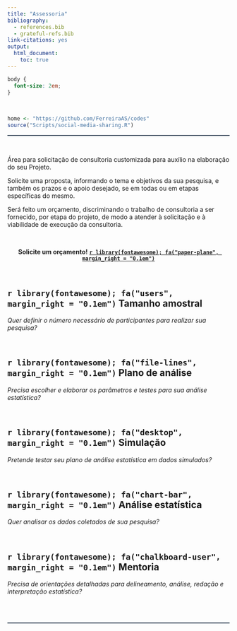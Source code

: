 ```yaml
---
title: "Assessoria"
bibliography:
  - references.bib
  - grateful-refs.bib
link-citations: yes
output:
  html_document:
    toc: true
---
```


```css
body {
  font-size: 2em;
}
```

<br>

<!--script for sharing-->
<p align="right">
```r
home <- "https://github.com/FerreiraAS/codes"
source("Scripts/social-media-sharing.R")
```
</p>

<!--script for generating HORIZONTAL LINE-->
<hr style="height:2px;border-width:0;color:#2C3E50;background-color:#2C3E50">

<br>

Área para solicitação de consultoria customizada para auxílio na elaboração do seu Projeto.

Solicite uma proposta, informando o tema e objetivos da sua pesquisa, e também os prazos e o apoio desejado, se em todas ou em etapas específicas do mesmo.

Será feito um orçamento, discriminando o trabalho de consultoria a ser fornecido, por etapa do projeto, de modo a atender à solicitação e à viabilidade de execução da consultoria.

<br>

<center> **Solicite um orçamento!** <a href="mailto:arthur_sf@icloud.com?subject=Orçamento: StatisticsDIY">**`r library(fontawesome); fa("paper-plane", margin_right = "0.1em")` **</a> </center>

<br>

## {#calculo}
<h2>**`r library(fontawesome); fa("users", margin_right = "0.1em")` Tamanho amostral**</h3>
<p>*Quer definir o número necessário de participantes para realizar sua pesquisa?*</p>

<br>

## {#plano}
<h2>**`r library(fontawesome); fa("file-lines", margin_right = "0.1em")` Plano de análise**</h3>
<p>*Precisa escolher e elaborar os parâmetros e testes para sua análise estatística?*</p>

<br>

## {#simulacao}
<h2>**`r library(fontawesome); fa("desktop", margin_right = "0.1em")` Simulação**</h3>
<p>*Pretende testar seu plano de análise estatística em dados simulados?*</p>

<br>

## {#analise}
<h2>**`r library(fontawesome); fa("chart-bar", margin_right = "0.1em")` Análise estatística**</h3>
<p>*Quer analisar os dados coletados de sua pesquisa?*</p>

<br>

## {#mentoria}
<h2>**`r library(fontawesome); fa("chalkboard-user", margin_right = "0.1em")` Mentoria**</h3>
<p>*Precisa de orientações detalhadas para delineamento, análise, redação e interpretação estatística?*</p>

<br>
<br>

<!--script for generating HORIZONTAL LINE-->
<hr style="height:2px;border-width:0;color:#2C3E50;background-color:#2C3E50">
